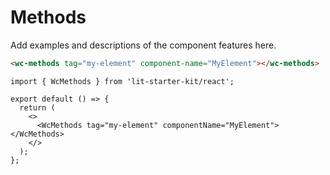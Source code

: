 # Methods

Add examples and descriptions of the component features here.

<code-bubble>

```html
<wc-methods tag="my-element" component-name="MyElement"></wc-methods>
```

```tsx
import { WcMethods } from 'lit-starter-kit/react';

export default () => {
  return (
    <>
      <WcMethods tag="my-element" componentName="MyElement"></WcMethods>
    </>
  );
};
```

</code-bubble>

